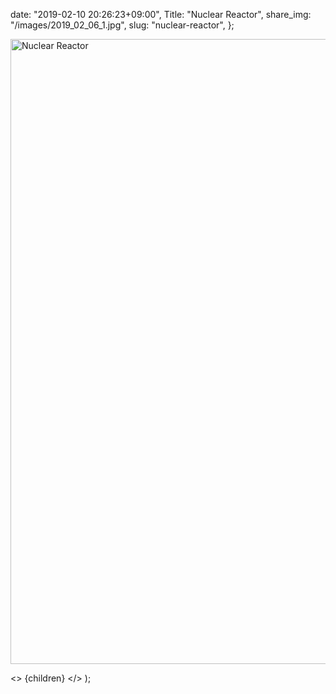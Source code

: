 
  date: "2019-02-10 20:26:23+09:00",
  Title: "Nuclear Reactor",
  share_img: "/images/2019_02_06_1.jpg",
  slug: "nuclear-reactor",
};

<img src="/images/2019_02_06_1.jpg" alt="Nuclear Reactor" width="1500" height="1000" className="bg-gradient-to-r from-neutral-200 to-slate-200" />

  <>
    <Head>
      <title>{meta.Title} | 異郷好実</title>
    </Head>
    <PostLayout meta={meta}>{children}</PostLayout>
  </>
);
